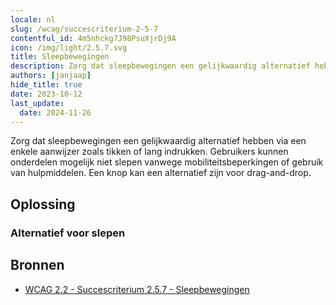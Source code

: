 ```yaml
---
locale: nl
slug: /wcag/succescriterium-2-5-7
contentful_id: 4m5nhckg7J98PsuXjrDj9A
icon: /img/light/2.5.7.svg
title: Sleepbewegingen
description: Zorg dat sleepbewegingen een gelijkwaardig alternatief hebben via een enkele aanwijzer. Gebruikers kunnen onderdelen mogelijk niet slepen vanwege mobiliteitsbeperkingen of aangepaste invoerapparaten.
authors: [janjaap]
hide_title: true
date: 2023-10-12
last_update:
  date: 2024-11-26
---
```


<Hero
  title="Sleepbewegingen"
  image="/img/light/2.5.7.svg"
  alt="WCAG 2.5.7 - Logo"
  prefix="Succescriterium 2.5.7"
  suffix="Niveau AA"
/>

Zorg dat sleepbewegingen een gelijkwaardig alternatief hebben via een enkele aanwijzer zoals tikken of lang indrukken. Gebruikers kunnen onderdelen mogelijk niet slepen vanwege mobiliteitsbeperkingen of gebruik van hulpmiddelen. Een knop kan een alternatief zijn voor drag-and-drop.

## Oplossing

### Alternatief voor slepen

<CodeSample id="input-dragging" locale="nl"/>

## Bronnen

- [WCAG 2.2 - Succescriterium 2.5.7 - Sleepbewegingen](https://www.w3.org/Translations/WCAG22-nl/#dragging-movements)
